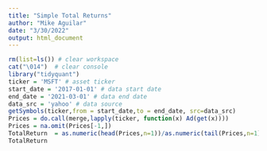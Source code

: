```yaml
---
title: "Simple Total Returns"
author: "Mike Aguilar"
date: "3/30/2022"
output: html_document
---
```



<!-- ### Simple Total Returns -->
```r
rm(list=ls()) # clear workspace
cat("\014")  # clear console
library("tidyquant") 
ticker = 'MSFT' # asset ticker
start_date = '2017-01-01' # data start date
end_date = '2021-03-01' # data end date
data_src = 'yahoo' # data source
getSymbols(ticker,from = start_date,to = end_date, src=data_src)
Prices = do.call(merge,lapply(ticker, function(x) Ad(get(x))))
Prices = na.omit(Prices[-1,])
TotalReturn  = as.numeric(head(Prices,n=1))/as.numeric(tail(Prices,n=1))-1
TotalReturn
```
